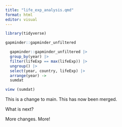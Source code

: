 ```yaml
---
title: "life_exp_analysis.qmd"
format: html
editor: visual
---
```


```r
library(tidyverse)
```

```r
gapminder::gapminder_unfiltered

```

```r
  gapminder::gapminder_unfiltered |> 
  group_by(year) |>
  filter(lifeExp == max(lifeExp)) |>
  ungroup() |>
  select(year, country, lifeExp) |>
  arrange(year) ->
  sumdat
```

```r
view (sumdat)
```


This is a change to main. This has now been merged.

What is next?

More changes. More!